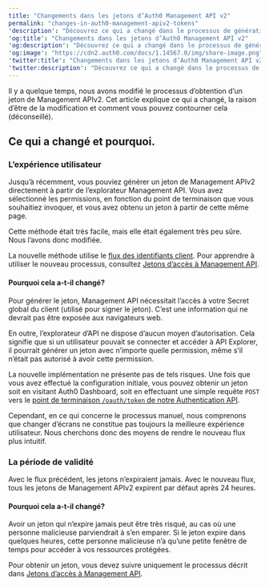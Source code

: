 ```yaml
---
title: "Changements dans les jetons d’Auth0 Management API v2"
permalink: "changes-in-auth0-management-apiv2-tokens"
'description': "Découvrez ce qui a changé dans le processus de génération des jetons d’Auth0 Management API v2 et pourquoi."
'og:title': "Changements dans les jetons d’Auth0 Management API v2"
'og:description': "Découvrez ce qui a changé dans le processus de génération des jetons d’Auth0 Management API v2 et pourquoi."
'og:image': "https://cdn2.auth0.com/docs/1.14567.0/img/share-image.png"
'twitter:title': "Changements dans les jetons d’Auth0 Management API v2"
'twitter:description': "Découvrez ce qui a changé dans le processus de génération des jetons d’Auth0 Management API v2 et pourquoi."
---
```


Il y a quelque temps, nous avons modifié le processus d’obtention d’un jeton de Management APIv2. Cet article explique ce qui a changé, la raison d’être de la modification et comment vous pouvez contourner cela (déconseillé).

## Ce qui a changé et pourquoi.

### L’expérience utilisateur

Jusqu’à récemment, vous pouviez générer un jeton de Management APIv2 directement à partir de l’explorateur <Tooltip href="/docs/docs/fr-ca/glossary?term=management-api" tip="Management API
Un produit permettant aux clients d’effectuer des tâches administratives." cta="Voir le glossaire">Management API</Tooltip>. Vous avez sélectionné les permissions, en fonction du point de terminaison que vous souhaitiez invoquer, et vous avez obtenu un jeton à partir de cette même page.

Cette méthode était très facile, mais elle était également très peu sûre. Nous l’avons donc modifiée.

La nouvelle méthode utilise le [flux des identifiants client](/docs/fr-ca/get-started/authentication-and-authorization-flow/client-credentials-flow). Pour apprendre à utiliser le nouveau processus, consultez [Jetons d’accès à Management API](/docs/fr-ca/secure/tokens/access-tokens/management-api-access-tokens).

#### Pourquoi cela a-t-il changé?

Pour générer le jeton, Management API nécessitait l’accès à votre Secret global du client (utilisé pour signer le jeton). C’est une information qui ne devrait pas être exposée aux navigateurs web.

En outre, l’explorateur d’API ne dispose d’aucun moyen d’autorisation. Cela signifie que si un utilisateur pouvait se connecter et accéder à API Explorer, il pourrait générer un jeton avec n’importe quelle permission, même s’il n’était pas autorisé à avoir cette permission.

La nouvelle implémentation ne présente pas de tels risques. Une fois que vous avez effectué la configuration initiale, vous pouvez obtenir un jeton soit en visitant <Tooltip href="/docs/docs/fr-ca/glossary?term=auth0-dashboard" tip="Auth0 Dashboard
Principal produit d’Auth0 pour configurer vos services." cta="Voir le glossaire">Auth0 Dashboard</Tooltip>, soit en effectuant une simple requête `POST` vers le [point de terminaison `/oauth/token` de notre Authentication API](/docs/fr-ca/api/authentication#client-credentials).

Cependant, en ce qui concerne le processus manuel, nous comprenons que changer d’écrans ne constitue pas toujours la meilleure expérience utilisateur. Nous cherchons donc des moyens de rendre le nouveau flux plus intuitif.

### La période de validité

Avec le flux précédent, les jetons n’expiraient jamais. Avec le nouveau flux, tous les jetons de Management APIv2 expirent par défaut après 24 heures.

#### Pourquoi cela a-t-il changé?

Avoir un jeton qui n’expire jamais peut être très risqué, au cas où une personne malicieuse parviendrait à s’en emparer. Si le jeton expire dans quelques heures, cette personne malicieuse n’a qu’une petite fenêtre de temps pour accéder à vos ressources protégées.

Pour obtenir un jeton, vous devez suivre uniquement le processus décrit dans [Jetons d’accès à Management API](/docs/fr-ca/secure/tokens/access-tokens/management-api-access-tokens).